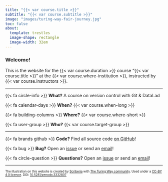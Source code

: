 ```yaml
---
title: "{{< var course.title >}}"
subtitle: "{{< var course.subtitle >}}"
image: "images/turing-way-fair-journey.jpg"
toc: false
about:
  template: trestles
  image-shape: rectangle
  image-width: 32em
---
```


### Welcome!

This is the website for the {{< var course.duration >}} course "{{< var course.title >}}" at the {{< var course.where-institution >}}, instructed by {{< var course.instructors >}}.

---

{{< fa circle-info >}} **What?** A course on version control with Git & DataLad

{{< fa calendar-days >}} **When?** {{< var course.when-long >}}

{{< fa building-columns >}} **Where?** {{< var course.where-short >}}

{{< fa user-group >}} **Who?** {{< var course.target-group >}}

---

{{< fa brands github >}} **Code?** Find all source code [on GitHub]({{< var project.github >}})!

{{< fa bug >}} **Bug?** Open an [issue]({{< var project.issues >}}) or send an [email]({{< var project.mailto >}})!

{{< fa circle-question >}} **Questions?** Open an [issue]({{< var project.issues >}}) or send an [email]({{< var project.mailto >}})!

---

::: {style="font-size: 70%;"}
The illustration on this website is created by [Scriberia](https://www.scriberia.com/) with [The Turing Way community](https://the-turing-way.netlify.app/welcome). Used under a [CC-BY 4.0 licence](https://creativecommons.org/licenses/by/4.0/). DOI: [10.5281/zenodo.3332807](https://doi.org/10.5281/zenodo.3695300)
:::
